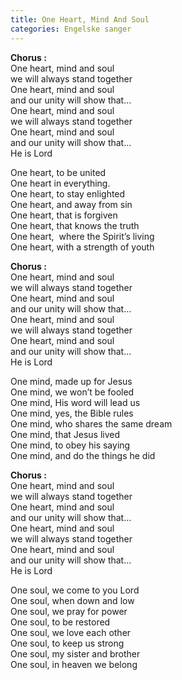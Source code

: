 ```yaml
---
title: One Heart, Mind And Soul
categories: Engelske sanger
---
```


**Chorus :**  
One heart, mind and soul  
we will always stand together  
One heart, mind and soul  
and our unity will show that...  
One heart, mind and soul  
we will always stand together  
One heart, mind and soul  
and our unity will show that...  
He is Lord

One heart, to be united  
One heart in everything.  
One heart, to stay enlighted  
One heart, and away from sin  
One heart, that is forgiven  
One heart, that knows the truth  
One heart,  where the Spirit's living  
One heart, with a strength of youth

**Chorus :**  
One heart, mind and soul  
we will always stand together  
One heart, mind and soul  
and our unity will show that...  
One heart, mind and soul  
we will always stand together  
One heart, mind and soul  
and our unity will show that...  
He is Lord

One mind, made up for Jesus  
One mind, we won't be fooled  
One mind, His word will lead us  
One mind, yes, the Bible rules  
One mind, who shares the same dream  
One mind, that Jesus lived  
One mind, to obey his saying  
One mind, and do the things he did

**Chorus :**  
One heart, mind and soul  
we will always stand together  
One heart, mind and soul  
and our unity will show that...  
One heart, mind and soul  
we will always stand together  
One heart, mind and soul  
and our unity will show that...  
He is Lord

One soul, we come to you Lord  
One soul, when down and low  
One soul, we pray for power  
One soul, to be restored  
One soul, we love each other  
One soul, to keep us strong  
One soul, my sister and brother  
One soul, in heaven we belong
